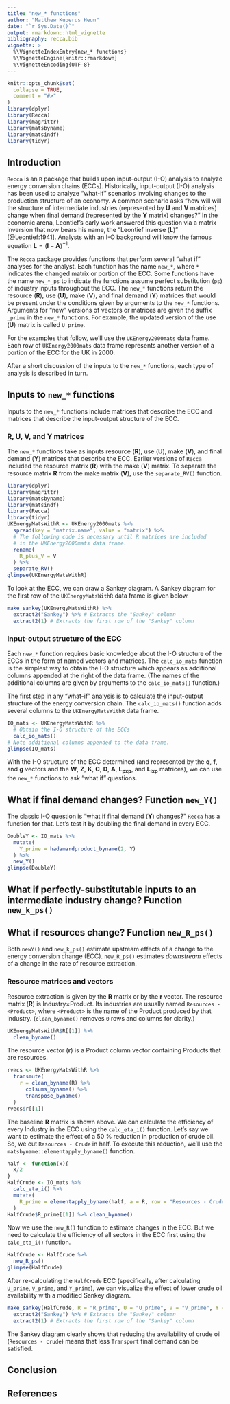 ```yaml
---
title: "new_* functions"
author: "Matthew Kuperus Heun"
date: "`r Sys.Date()`"
output: rmarkdown::html_vignette
bibliography: recca.bib
vignette: >
  %\VignetteIndexEntry{new_* functions}
  %\VignetteEngine{knitr::rmarkdown}
  %\VignetteEncoding{UTF-8}
---
```


```r
knitr::opts_chunk$set(
  collapse = TRUE,
  comment = "#>"
)
library(dplyr)
library(Recca)
library(magrittr)
library(matsbyname)
library(matsindf)
library(tidyr)
```

<!-- Establish some helpful LaTeX shortcuts for equations -->
\newcommand{\transpose}[1]{#1^\mathrm{T}}
\newcommand{\inverse}[1]{#1^{\mathrm{-}1}}
\newcommand{\mat}[1]{\mathbf{#1}}
\newcommand{\colvec}[1]{\mathbf{#1}}
\newcommand{\rowvec}[1]{\transpose{\colvec{#1}}}
\newcommand{\inversetranspose}[1]{\transpose{\left( \inverse{\mat{#1}} \right)}}
\newcommand{\transposeinverse}[1]{\inverse{\left( \transpose{\mat{#1}} \right)}}
\newcommand{\hatinv}[1]{\inverse{\widehat{#1}}}

## Introduction

`Recca` is an `R` package that builds upon input-output (I-O) analysis to analyze energy conversion chains (ECCs).
Historically, input-output (I-O) analysis has been used to analyze "what-if" scenarios involving
changes to the production structure of an economy. 
A common scenario asks "how will will the structure of intermediate industries
(represented by $\mat{U}$ and $\mat{V}$ matrices) change when final demand (represented by the $\mat{Y}$ matrix) changes?"
In the economic arena, Leontief's early work answered this question 
via a matrix inversion that now bears his name,
the "Leontief inverse ($\mat{L}$)" [@Leontief:1941].
Analysts with an I-O background will know the famous equation $\mat{L} = (\mat{I} - \mat{A})^{-1}$.

The `Recca` package provides functions that perform several "what if" analyses for the analyst.
Each function has the name `new_*`, where `*` indicates the changed matrix or portion of the ECC.
Some functions have the name `new_*_ps` to indicate the functions assume perfect substitution (`ps`)
of industry inputs throughout the ECC.
The `new_*` functions return the resource ($\mat{R}$), use ($\mat{U}$), make ($\mat{V}$), and final demand ($\mat{Y}$) matrices
that would be present under the conditions given by arguments to the `new_*` functions.
Arguments for "new" versions of vectors or matrices are given the suffix `_prime` in the `new_*` functions.
For example, the updated version of the use ($\mat{U}$) matrix is called `U_prime`.

For the examples that follow, we'll use the `UKEnergy2000mats` data frame.
Each row of `UKEnergy2000mats` data frame represents 
another version of a portion of the ECC for the UK in 2000.

After a short discussion of the inputs to the `new_*` functions, 
each type of analysis is described in turn.


## Inputs to `new_*` functions

Inputs to the `new_*` functions include
matrices that describe the ECC and 
matrices that describe the input-output structure of the ECC.


### $\mat{R}$, $\mat{U}$, $\mat{V}$, and $\mat{Y}$ matrices

The `new_*` functions take as inputs 
resource ($\mat{R}$), 
use ($\mat{U}$), 
make ($\mat{V}$), and 
final demand ($\mat{Y}$) matrices
that describe the ECC.
Earlier versions of `Recca` included the resource matrix ($\mat{R}$) 
with the make ($\mat{V}$) matrix.
To separate the resource matrix $\mat{R}$ from the make matrix ($\mat{V}$),
use the `separate_RV()` function.

```r
library(dplyr)
library(magrittr)
library(matsbyname)
library(matsindf)
library(Recca)
library(tidyr)
UKEnergyMatsWithR <- UKEnergy2000mats %>% 
  spread(key = "matrix.name", value = "matrix") %>% 
  # The following code is necessary until R matrices are included
  # in the UKEnergy2000mats data frame.
  rename(
    R_plus_V = V
  ) %>%
  separate_RV()
glimpse(UKEnergyMatsWithR)
```

To look at the ECC, we can draw a Sankey diagram. 
A Sankey diagram for the first row of the `UKEnergyMatsWithR` data frame is given below.

```r
make_sankey(UKEnergyMatsWithR) %>% 
  extract2("Sankey") %>% # Extracts the "Sankey" column
  extract2(1) # Extracts the first row of the "Sankey" column
```


### Input-output structure of the ECC

Each `new_*` function requires basic knowledge about the I-O structure of the ECCs
in the form of named vectors and matrices.
The `calc_io_mats` function is the simplest way to obtain the I-O structure
which appears as additional columns appended at the right of the data frame.
(The names of the additional columns are given by 
arguments to the `calc_io_mats()` function.)

The first step in any "what-if" analysis is to calculate the input-output 
structure of the energy conversion chain.
The `calc_io_mats()` function adds several columns to the `UKEnergyMatsWithR` data frame.

```r
IO_mats <- UKEnergyMatsWithR %>% 
  # Obtain the I-O structure of the ECCs
  calc_io_mats()
# Note additional columns appended to the data frame.
glimpse(IO_mats)
```

With the I-O structure of the ECC determined
(and represented by the $\colvec{q}$, $\colvec{f}$, and $\colvec{g}$ vectors and the 
$\mat{W}$, $\mat{Z}$, $\mat{K}$, $\mat{C}$, $\mat{D}$, $\mat{A}$, 
$\mat{L_{pxp}}$, and $\mat{L_{ixp}}$ matrices), 
we can use the `new_*` functions to ask "what if" questions.


## What if final demand changes? Function `new_Y()`

The classic I-O question is "what if final demand ($\mat{Y}$) changes?"
`Recca` has a function for that.
Let's test it by doubling the final demand in every ECC.

```r
DoubleY <- IO_mats %>% 
  mutate(
    Y_prime = hadamardproduct_byname(2, Y)
  ) %>% 
  new_Y()
glimpse(DoubleY)
```


## What if perfectly-substitutable inputs to an intermediate industry change? Function `new_k_ps()`


## What if resources change? Function `new_R_ps()`

Both `newY()` and `new_k_ps()` estimate upstream effects of a change to the 
energy conversion change (ECC). 
`new_R_ps()` estimates *downstream* effects of a change in the
rate of resource extraction.


### Resource matrices and vectors

Resource extraction is given by the $\mat{R}$ matrix or
by the $\colvec{r}$ vector.
The resource matrix ($\mat{R}$) is Industry$\times$Product.
Its industries are usually named `Resources - <Product>`,
where `<Product>` is the name of the Product produced by that industry.
(`clean_byname()` removes `0` rows and columns for clarity.)

```r
UKEnergyMatsWithR$R[[1]] %>% 
  clean_byname()
```

The resource vector ($\colvec{r}$) is a Product column vector
containing Products that are resources.

```r
rvecs <- UKEnergyMatsWithR %>% 
  transmute(
    r = clean_byname(R) %>% 
      colsums_byname() %>% 
      transpose_byname()
  )
rvecs$r[[1]]
```

The baseline $\mat{R}$ matrix is shown above.
We can calculate the efficiency of every Industry in the ECC
using the `calc_eta_i()` function.
Let's say we want to estimate the effect of 
a 50 % reduction in production of crude oil. 
So, we cut `Resources - Crude` in half.
To execute this reduction, we'll use the `matsbyname::elementapply_byname()` function.

```r
half <- function(x){
  x/2
}
HalfCrude <- IO_mats %>% 
  calc_eta_i() %>% 
  mutate(
    R_prime = elementapply_byname(half, a = R, row = "Resources - Crude", col = "Crude")
  )
HalfCrude$R_prime[[1]] %>% clean_byname()
```

Now we use the `new_R()` function to estimate changes in the ECC.
But we need to calculate the efficiency of all sectors in the ECC first
using the `calc_eta_i()` function.

```r
HalfCrude <- HalfCrude %>% 
  new_R_ps()
glimpse(HalfCrude)
```

After re-calculating the `HalfCrude` ECC
(specifically, after calculating `U_prime`, `V_prime`, and `Y_prime`),
we can visualize the effect of lower crude oil availability
with a modified Sankey diagram.

```r
make_sankey(HalfCrude, R = "R_prime", U = "U_prime", V = "V_prime", Y = "Y_prime") %>% 
  extract2("Sankey") %>% # Extracts the "Sankey" column
  extract2(1) # Extracts the first row of the "Sankey" column
```

The Sankey diagram clearly shows that 
reducing the availability of crude oil (`Resources - crude`)
means that less `Transport` final demand can be satisfied.


## Conclusion


## References
